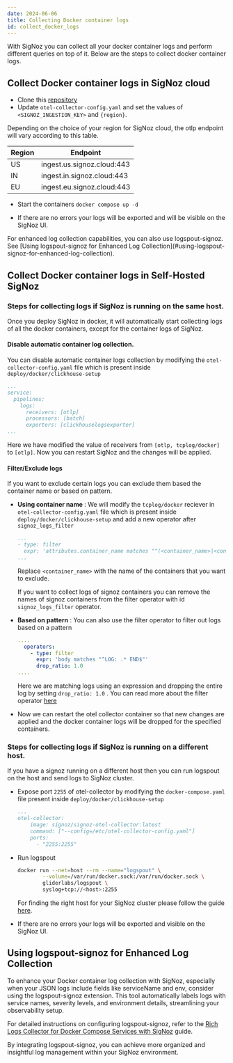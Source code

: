 ```yaml
---
date: 2024-06-06
title: Collecting Docker container logs
id: collect_docker_logs
---
```


With SigNoz you can collect all your docker container logs and perform different queries on top of it.
Below are the steps to collect docker container logs.


## Collect Docker container logs in SigNoz cloud

  * Clone this [repository](https://github.com/SigNoz/docker-container-logs)
  * Update  `otel-collector-config.yaml` and set the values of `<SIGNOZ_INGESTION_KEY>` and `{region}`.
  
  Depending on the choice of your region for SigNoz cloud, the otlp endpoint will vary according to this table.

  | Region | Endpoint                   |
  | ------ | -------------------------- |
  | US     | ingest.us.signoz.cloud:443 |
  | IN     | ingest.in.signoz.cloud:443 |
  | EU     | ingest.eu.signoz.cloud:443 |
  
* Start the containers `docker compose up -d`

* If there are no errors your logs will be exported and will be visible on the SigNoz UI.

<div className="p-4 my-6 bg-gray-800 rounded-lg border-l-4 border-blue-500">
  <p className="m-0">
    For enhanced log collection capabilities, you can also use logspout-signoz. See [Using logspout-signoz for Enhanced Log Collection](#using-logspout-signoz-for-enhanced-log-collection).
  </p>
</div>


## Collect Docker container logs in Self-Hosted SigNoz

###  Steps for collecting logs if SigNoz is running on the same host.
Once you deploy SigNoz in docker, it will automatically start collecting logs of all the docker containers, except for the container logs of SigNoz. 

#### Disable automatic container log collection.
You can disable automatic container logs collection by modifying the `otel-collector-config.yaml` file which is present inside `deploy/docker/clickhouse-setup`

  ```yaml {5}
  ...
  service:
    pipelines:
      logs:
        receivers: [otlp]
        processors: [batch]
        exporters: [clickhouselogsexporter]
  ...
  ```
  Here we have modified the value of receivers from `[otlp, tcplog/docker]` to `[otlp]`.
  Now you can restart SigNoz and the changes will be applied.

#### Filter/Exclude logs
If you want to exclude certain logs you can exclude them based the container name or based on pattern.

* **Using container name** : We will modify the `tcplog/docker` reciever in `otel-collector-config.yaml` file which is present inside `deploy/docker/clickhouse-setup` and add a new operator after `signoz_logs_filter`
  ```yaml {2}
  ...
  - type: filter
    expr: 'attributes.container_name matches "^(<container_name>|<container_name>)'
  ...
  ```
  Replace `<container_name>` with the name of the containers that you want to exclude.

  If you want to collect logs of signoz containers you can remove the names of signoz containers from the filter operator with id `signoz_logs_filter` operator.

* **Based on pattern** : You can also use the filter operator to filter out logs based on a pattern
  ```yaml {3-6}
  ....
    operators:
      - type: filter
        expr: 'body matches "^LOG: .* END$"'
        drop_ratio: 1.0
  ....
  ```
  Here we are matching logs using an expression and dropping the entire log by setting `drop_ratio: 1.0` . You can read more about the filter operator [here](https://github.com/open-telemetry/opentelemetry-collector-contrib/blob/main/pkg/stanza/docs/operators/filter.md)

* Now we can restart the otel collector container so that new changes are applied and the docker container logs will be dropped for the specified containers.

### Steps for collecting logs if SigNoz is running on a different host.

If you have a signoz running on a different host then you can run logspout on the host and send logs to SigNoz cluster.

* Expose port `2255` of otel-collector by modifying the `docker-compose.yaml` file present inside `deploy/docker/clickhouse-setup`
  ```yaml {6}
  ...
  otel-collector:
      image: signoz/signoz-otel-collector:latest
      command: ["--config=/etc/otel-collector-config.yaml"]
      ports:
        - "2255:2255"
  ```

* Run logspout 
  ```bash
  docker run --net=host --rm --name="logspout" \
          --volume=/var/run/docker.sock:/var/run/docker.sock \
          gliderlabs/logspout \
          syslog+tcp://<host>:2255

  ```

  For finding the right host for your SigNoz cluster please follow the guide [here](/docs/install/troubleshooting#signoz-otel-collector-address-grid).  

* If there are no errors your logs will be exported and visible on the SigNoz UI. 

## Using logspout-signoz for Enhanced Log Collection

To enhance your Docker container log collection with SigNoz, especially when your JSON logs include fields like serviceName and env, consider using the logspout-signoz extension. This tool automatically labels logs with service names, severity levels, and environment details, streamlining your observability setup.

For detailed instructions on configuring logspout-signoz, refer to the [Rich Logs Collector for Docker Compose Services with SigNoz](/blog/logspout-signoz-setup) guide.

By integrating logspout-signoz, you can achieve more organized and insightful log management within your SigNoz environment.
